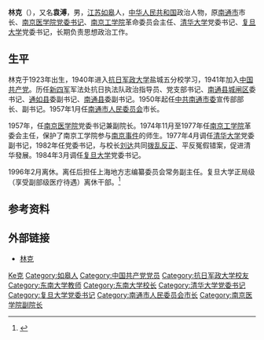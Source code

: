 {{Otheruses|林克}}
{{Infobox_Person
| name = 林克
|image=
|box_width=
|occupation=
| period =
|birth_name=
| other_names =袁溥
| Sex =男
|birth_date= 1923年5月
|birth_place= {{ROC-1912}}[[江苏省_(中華民國)|江蘇省]][[如皋|如皋]]
|death_date= {{Death date and age|2011|12|27|1923|5|0}}
|death_place={{CHN}}[[上海市|上海市]][[华东医院|华东医院]]
| nationality ={{PRC}}
| residence =
| party ={{CPC}}
| spouse =
| relatives =
|education=
| past =
| work =
|awards=
}}
'''林克'''（{{bd|1923年|5月|2011年|12月27日|catIdx=Lin林}}），又名'''袁溥'''，男，[[江苏|江苏]][[如皋|如皋]]人，[[中华人民共和国|中华人民共和国]]政治人物，原[[南通市|南通市]]市长、[[南京医学院|南京医学院]][[党委书记|党委书记]]、[[南京工学院|南京工学院]]革命委员会主任、[[清华大学|清华大学]]党委书记、[[复旦大学|复旦大学]]党委书记，长期负责思想政治工作。

== 生平 ==
林克于1923年出生，1940年进入[[抗日军政大学|抗日军政大学]]盐城五分校学习，1941年加入[[中国共产党|中国共产党]]。历任[[新四军|新四军]]军法处抗日执法队政治指导员、党支部书记、[[南通县|南通县]][[城闸区|城闸区]]委书记、[[通如县|通如县]]委副书记、[[南通县|南通县]]委副书记。1950年起任[[中共南通市委|中共南通市委]]宣传部部长、副书记。1957年1月任[[南通市人民委员会|南通市人民委员会]]市长。

1957年，任[[南京医学院|南京医学院]]党委书记兼副院长。1974年11月至1977年任[[南京工学院|南京工学院]]革委会主任，保护了南京工学院参与[[南京事件_(1976年)|南京事件]]的师生。1977年4月调任[[清华大学|清华大学]]党委副书记，1982年任党委书记，与校长[[刘达|刘达]]共同[[拨乱反正|拨乱反正]]、平反冤假错案，促进清华發展。1984年3月调任[[复旦大学|复旦大学]]党委书记。

1996年2月离休。离任后担任上海地方志编纂委员会常务副主任。复旦大学正局级（享受副部级医疗待遇）离休干部。<ref>{{Cite web |url=http://news.fudan.edu.cn/2011/1227/29870.html |title=复旦大学原党委书记林克同志逝世 |access-date=2014-01-21 |archive-url=https://web.archive.org/web/20140201153315/http://news.fudan.edu.cn/2011/1227/29870.html |archive-date=2014-02-01 |dead-url=yes }}</ref>

== 参考资料 ==
{{Reflist}}

== 外部链接 ==
* [https://web.archive.org/web/20100824104540/http://www.tsinghua.edu.cn/qhdwzy/board_xxgkk.jsp?seq=668&boardid=120401 林克]

{{s-start}}
{{s-before|[[刘达|刘达]]}}
{{s-ttl|title=[[清华大学|清华大学]][[党委书记|党委书记]]|years=1982年7月 - 1984年2月}}
{{s-after|[[李传信|李传信]]}}
{{end}}

{{东南大学}}
{{清华大学}}
{{复旦大学}}

{{Authority control}}
{{DEFAULTSORT:Lin林克}}
[[Category:林姓|Ke克]]
[[Category:如皋人|Category:如皋人]]
[[Category:中国共产党党员|Category:中国共产党党员]]
[[Category:抗日军政大学校友|Category:抗日军政大学校友]]
[[Category:东南大学教师|Category:东南大学教师]]
[[Category:东南大学校长|Category:东南大学校长]]
[[Category:清华大学党委书记|Category:清华大学党委书记]]
[[Category:复旦大学党委书记|Category:复旦大学党委书记]]
[[Category:南通市人民委员会市长|Category:南通市人民委员会市长]]
[[Category:南京医学院副院长|Category:南京医学院副院长]]